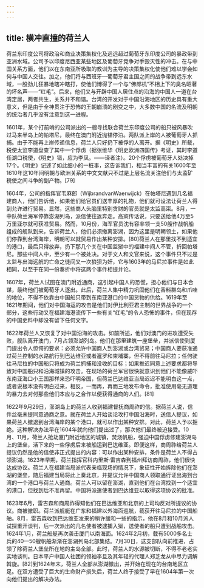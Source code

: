 ```yaml
---
---
---
```

title: 横冲直撞的荷兰人
---



荷兰东印度公司将政治和商业决策集权化及远远超过葡萄牙东印度公司的暴政带到亚洲水域。公司予以印度尼西亚某些地区及葡萄牙竞争对手毁灭性的冲击。在与中国关系方面，他们以在东南亚所吸取的教训为主导的决策集权化使他们难以学会如何与中国人交往。加之，他们将与西班牙—葡萄牙君主国之间的战争带到远东水域，一股劲儿狂暴地瞎冲瞎打，使他们博得了一个与“佛郎机”不相上下的臭名昭著的坏名声——“红毛”。后来，他们又与开辟中国人居住点的沿海的中国人一道在台湾定居，两者共生，关系并不和谐。台湾的开发对于中国沿海地区的历史具有重大意义，但是由于全神贯注于恐怖的王朝崩溃的剧变之中，大多数中国的名流及明朝的统治者几乎没有注意到这一进程。

1601年，某个打前哨的公司派出的一艘寻找联合荷兰东印度公司的船只被风暴吹过马来半岛上的帕塔尼，最终在澳门附近抛锚停泊。两队派上岸的人被葡萄牙人抓捕。由于不能再上岸传递信息，荷兰人只好扔下被俘的人离开。据《明史》所载，税使太监李道盘查了其中一个俘虏（据张维华《明史欧洲四国传》考证，其时李道任湖口税使，《明史》错，应为李凤。——译者注）。20个俘虏被葡萄牙人处决掉17个。《明史》记述了如此细小的一桩事，这告诉我们，相当丰富的有关1600年至1610年这10年间明朝与欧洲关系的中文文献只不过是上层名流关注他们与太监矿税使之间斗争的副产物。[79]

1604年，公司的指挥官韦麻郎（WijbrandvanWaerwijck）在帕塔尼遇到几名福建商人，他们告诉他，如果他们给官员们送丰厚的礼物，他们就可设法让荷兰人得到允许进行贸易。显然，这些商人头脑里特别贪财的官员就是太监高寀。8月，一中队荷兰海军停靠澎湖列岛，派信使往返奔走。高寀传话说，只要送给他4万至5万里亚尔就可获准贸易。然而，10月份，海军官员沈有容率领一支50艘作战帆船组成的舰队到来，告诉荷兰人，他们必须撤离澎湖，因为这里是明朝领土，如果他们停靠到台湾海岸，明朝可以就贸易作出某种安排。[80]荷兰人在那里找不到适宜的港口，最后只得放弃，扔下那几个关在中国监狱中的福建中间人不管，折回帕塔尼。那些中间人中，至少有一个被处决。对于文人和文官来说，这个事件只不过是太监与出海远航的亡命之徒间又一次狼狈为奸，它与1603年的马尼拉事件是如此相同，以至于在同一份奏折中将这两个事件相提并论。

1607年，荷兰人试图在澳门附近通商，这引起中国人的恐慌，担心他们与日本合谋，最终他们被葡萄牙人逐出。此后，荷兰人集中精力巩固他们在香料群岛和爪哇的地位，不得不依靠由中国船只带到东南亚港口的中国货物的供给。1619年至1621年期间，他们对中国海运的攻击是他们对伊比利亚君主制的世界战争的一个部分，这些行动又在福建海港流传下一些有关“红毛”的令人恐怖的事件，但在现存的中国史料中却没有留下任何文字。

1622年荷兰人又恢复了对中国沿海的攻击。如前所述，他们对澳门的进攻遭受失败，舰队离开澳门，7月占领澎湖列岛。他们在那里建筑一座堡垒，并派信使到厦门提出令人惊愕的要求：必须允许中国商人到澎湖或台湾贸易；中国商人要获准通过荷兰控制的水路航行到巴达维亚或者暹罗和柬埔寨，但不得前往马尼拉；任何驶往马尼拉的中国船只将成为荷兰抓捕和没收的目标；如果推迟同意上述要求都将导致对中国船只和沿海城镇的攻击。在现场的荷兰军官很快就意识到他们不能像威吓东南亚海口小王国那样来恐吓明帝国，但荷兰巴达维亚当局迟迟不能明白这一点，或者说根本没有明白过来，相反，一而再，再而三地发布命令，批准使用毫无道理的暴力去对付那些他们本应与之合作以便获得通商的人们。[81]

1622年9月29日，澎湖岛上的荷兰人收到福建督抚商周祚的信。据荷兰人说，信件丝毫未提同意通商之意。就在荷兰人开始谈论攻打中国沿海时，送信人提议，如果荷兰人撤退到台湾海岸的某个港口，就可以作出某种安排。对此，荷兰人予以拒绝。这种解决办法早在1604年就向他们提出过了，那次他们最终被迫接受。10月、11月，荷兰人抢劫厦门附近地区的城镇，焚烧帆船，强迫中国俘虏修建澎湖岛上的堡垒，活下来的一些俘虏后来被船运到巴达维亚。即便这样，商周祚给荷兰人提议仍然是他的信使非正式提出的内容：可以作出某种安排，条件是荷兰人不得占领澎湖。1623年早期，荷兰指挥官科内里斯·雷吉森到福州拜访商周祚，他们很快达成协议。荷兰人在福建当局派代表亲临现场的情况下，象征性开始拆除他们在澎湖的堡垒，随后福建当局将此上奏北京，并提议允许中国商人领取通行证出海到台湾的一个港口与荷兰人通商。荷兰人可以留在澎湖，直到他们在台湾找到一个适宜的港口，但找到后不准再留。中国将派遣使者到巴达维亚以取得这项协议的批准。

1623年6月，雷吉森和商周祚得知他们在巴达维亚和北京的上司均反对所提议的协议。商被撤职。荷兰派舰艇在广东和福建以外海面巡航，截获开往马尼拉的中国船舶。8月，雷吉森收到巴达维亚发来的稍许缓和一些的指示，他在8月和10月派人试探重开谈判，后一次派出的几名使者被逮捕入狱，送使者的船只遭到战船攻击。1624年1月，荷兰船艇再次袭击厦门以南海面。1624年2月初，载有5000多名士兵的40—50艘帆船渐渐在澎湖列岛北部集结。7月30日，这支部队向前推进，占领了除荷兰人堡垒所在地的主岛全部。此时，荷兰人的水源被切断，不得不老老实实地谈判。日本平户中国人社团的领袖李旦及其年轻的代理人郑芝龙从中尽力调解斡旋。[82]到1624年末，荷兰人全部从澎湖撤出，并开始在现在的台南地区立足。在双方遭受了巨大的生命财产损失后，荷兰人终于接受了早在1604年第一次向他们提出的解决办法。